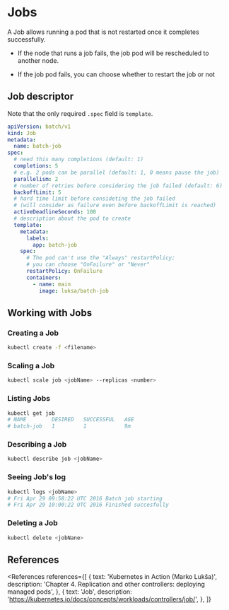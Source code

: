 
# Jobs

A Job allows running a pod that is not restarted once it completes successfully.

- If the node that runs a job fails, the job pod will be rescheduled to another node.

- If the job pod fails, you can choose whether to restart the job or not

## Job descriptor

Note that the only required `.spec` field is `template`.

```yaml
apiVersion: batch/v1
kind: Job
metadata:
  name: batch-job
spec:
  # need this many completions (default: 1)
  completions: 5
  # e.g. 2 pods can be parallel (default: 1, 0 means pause the job)
  parallelism: 2
  # number of retries before considering the job failed (default: 6)
  backoffLimit: 5
  # hard time limit before consideting the job failed
  # (will consider as failure even before backoffLimit is reached)
  activeDeadlineSeconds: 100
  # description about the pod to create
  template:
    metadata:
      labels:
        app: batch-job
    spec:
      # The pod can't use the "Always" restartPolicy;
      # you can choose "OnFailure" or "Never"
      restartPolicy: OnFailure
      containers:
        - name: main
          image: luksa/batch-job
```

## Working with Jobs

### Creating a Job

```bash
kubectl create -f <filename>
```

### Scaling a Job

```bash
kubectl scale job <jobName> --replicas <number>
```

### Listing Jobs

```bash
kubectl get job
# NAME        DESIRED   SUCCESSFUL   AGE
# batch-job   1         1            9m
```

### Describing a Job

```bash
kubectl describe job <jobName>
```

### Seeing Job's log

```bash
kubectl logs <jobName>
# Fri Apr 29 09:58:22 UTC 2016 Batch job starting
# Fri Apr 29 10:00:22 UTC 2016 Finished succesfully
```

### Deleting a Job

```bash
kubectl delete <jobNane>
```

## References

<References
  references={[
    {
      text: 'Kubernetes in Action (Marko Lukša)',
      description: 'Chapter 4. Replication and other controllers: deploying managed pods',
    },
    {
      text: 'Job',
      description: 'https://kubernetes.io/docs/concepts/workloads/controllers/job/',
    },
  ]}
></References>

